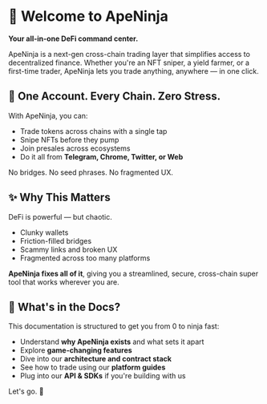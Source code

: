 # 🥷 Welcome to ApeNinja

**Your all-in-one DeFi command center.**

ApeNinja is a next-gen cross-chain trading layer that simplifies access to decentralized finance. Whether you're an NFT sniper, a yield farmer, or a first-time trader, ApeNinja lets you trade anything, anywhere — in one click.

## 🪪 One Account. Every Chain. Zero Stress.

With ApeNinja, you can:

- Trade tokens across chains with a single tap
- Snipe NFTs before they pump
- Join presales across ecosystems
- Do it all from **Telegram, Chrome, Twitter, or Web**

No bridges. No seed phrases. No fragmented UX.

## ✨ Why This Matters

DeFi is powerful — but chaotic.

- Clunky wallets
- Friction-filled bridges
- Scammy links and broken UX
- Fragmented across too many platforms

**ApeNinja fixes all of it**, giving you a streamlined, secure, cross-chain super tool that works wherever you are.

## 👀 What's in the Docs?

This documentation is structured to get you from 0 to ninja fast:

- Understand **why ApeNinja exists** and what sets it apart
- Explore **game-changing features**
- Dive into our **architecture and contract stack**
- See how to trade using our **platform guides**
- Plug into our **API & SDKs** if you're building with us

Let's go. 🥷
